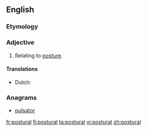 ==English==

{{rfp|lang=en}}

===Etymology===
{{suffix|posture|al}}

===Adjective===
{{en-adj|-}}

# Relating to [[posture]].

{{rfex}}

====Translations====
{{trans-top|relating to posture}}
* Dutch: {{t+|nl|houding|alt=houdings-}}
{{trans-mid}}
{{trans-bottom}}

===Anagrams===
* [[pulsator#English|pulsator]]

[[fr:postural]]
[[fi:postural]]
[[ta:postural]]
[[vi:postural]]
[[zh:postural]]